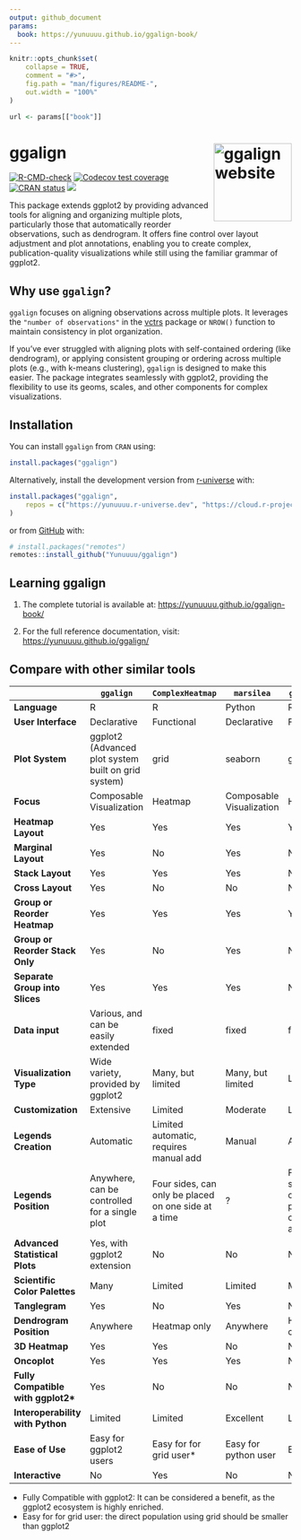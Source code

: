 ```yaml
---
output: github_document
params: 
  book: https://yunuuuu.github.io/ggalign-book/
---
```


<!-- README.md is generated from README.Rmd. Please edit that file -->

```r
knitr::opts_chunk$set(
    collapse = TRUE,
    comment = "#>",
    fig.path = "man/figures/README-",
    out.width = "100%"
)
```

```r
url <- params[["book"]]
```

# ggalign <a href="https://yunuuuu.github.io/ggalign/"><img src="man/figures/logo.png" align="right" height="139" alt="ggalign website" /></a>
<!-- badges: start -->
[![R-CMD-check](https://github.com/Yunuuuu/ggalign/actions/workflows/R-CMD-check.yaml/badge.svg)](https://github.com/Yunuuuu/ggalign/actions/workflows/R-CMD-check.yaml)
[![Codecov test coverage](https://codecov.io/gh/Yunuuuu/ggalign/branch/main/graph/badge.svg)](https://app.codecov.io/gh/Yunuuuu/ggalign?branch=main)
[![CRAN status](https://www.r-pkg.org/badges/version/ggalign)](https://CRAN.R-project.org/package=ggalign)
[![](https://cranlogs.r-pkg.org/badges/ggalign)](https://cran.r-project.org/package=ggalign)
<!-- badges: end -->

This package extends ggplot2 by providing advanced tools for aligning and
organizing multiple plots, particularly those that automatically reorder
observations, such as dendrogram. It offers fine control over layout adjustment
and plot annotations, enabling you to create complex, publication-quality
visualizations while still using the familiar grammar of ggplot2. 

## Why use `ggalign`?
`ggalign` focuses on aligning observations across multiple plots. It leverages
the `"number of observations"` in the
[vctrs](https://vctrs.r-lib.org/reference/vec_size.html) package or `NROW()`
function to maintain consistency in plot organization. 

If you've ever struggled with aligning plots with self-contained ordering (like
dendrogram), or applying consistent grouping or ordering across multiple plots
(e.g., with k-means clustering), `ggalign` is designed to make this easier. The
package integrates seamlessly with ggplot2, providing the flexibility to use its
geoms, scales, and other components for complex visualizations. 

## Installation

You can install `ggalign` from `CRAN` using:
```r
install.packages("ggalign")
```

Alternatively, install the development version from
[r-universe](https://yunuuuu.r-universe.dev/ggalign) with:

```r
install.packages("ggalign",
    repos = c("https://yunuuuu.r-universe.dev", "https://cloud.r-project.org")
)
```

or from [GitHub](https://github.com/Yunuuuu/ggalign) with:
```r
# install.packages("remotes")
remotes::install_github("Yunuuuu/ggalign")
```

## Learning ggalign

 1. The complete tutorial is available at: <https://yunuuuu.github.io/ggalign-book/>

 2. For the full reference documentation, visit: <https://yunuuuu.github.io/ggalign/>

## Compare with other similar tools

|                                     | `ggalign`                                           | `ComplexHeatmap`                                     | `marsilea`               | `ggheatmap`                                          |
| ----------------------------------- | --------------------------------------------------- | ---------------------------------------------------- | ------------------------ | ---------------------------------------------------- |
| **Language**                        | R                                                   | R                                                    | Python                   | R                                                    |
| **User Interface**                  | Declarative                                         | Functional                                           | Declarative              | Functional                                           |
| **Plot System**                     | ggplot2 (Advanced plot system built on grid system) | grid                                                 | seaborn                  | ggplot2                                              |
| **Focus**                           | Composable Visualization                            | Heatmap                                              | Composable Visualization | Heatmap                                              |
| **Heatmap Layout**                  | Yes                                                 | Yes                                                  | Yes                      | Yes                                                  |
| **Marginal Layout**                 | Yes                                                 | No                                                   | Yes                      | No                                                   |
| **Stack Layout**                    | Yes                                                 | Yes                                                  | Yes                      | No                                                   |
| **Cross Layout**                    | Yes                                                 | No                                                   | No                       | No                                                   |
| **Group or Reorder Heatmap**        | Yes                                                 | Yes                                                  | Yes                      | Yes                                                  |
| **Group or Reorder Stack Only**     | Yes                                                 | No                                                   | Yes                      | No                                                   |
| **Separate Group into Slices**      | Yes                                                 | Yes                                                  | Yes                      | No                                                   |
| **Data input**                      | Various, and can be easily extended                 | fixed                                                | fixed                    | fixed                                                |
| **Visualization Type**              | Wide variety, provided by ggplot2                   | Many, but limited                                    | Many, but limited        | Limited                                              |
| **Customization**                   | Extensive                                           | Limited                                              | Moderate                 | Limited                                              |
| **Legends Creation**                | Automatic                                           | Limited automatic, requires manual add               | Manual                   | Automatic                                            |
| **Legends Position**                | Anywhere, can be controlled for a single plot       | Four sides, can only be placed on one side at a time | ?                        | Four sides, can only be placed on one side at a time |
| **Advanced Statistical Plots**      | Yes, with ggplot2 extension                         | No                                                   | No                       | No                                                   |
| **Scientific Color Palettes**       | Many                                                | Limited                                              | Limited                  | Many                                                 |
| **Tanglegram**                      | Yes                                                 | No                                                   | Yes                      | No                                                   |
| **Dendrogram Position**             | Anywhere                                            | Heatmap only                                         | Anywhere                 | Heatmap only                                         |
| **3D Heatmap**                      | Yes                                                 | Yes                                                  | No                       | No                                                   |
| **Oncoplot**                        | Yes                                                 | Yes                                                  | Yes                      | No                                                   |
| **Fully Compatible with ggplot2\*** | Yes                                                 | No                                                   | No                       | No                                                   |
| **Interoperability with Python**    | Limited                                             | Limited                                              | Excellent                | Limited                                              |
| **Ease of Use**                     | Easy for ggplot2 users                              | Easy for for grid user\*                             | Easy for python user     | Easy                                                 |
| **Interactive**                     | No                                                  | Yes                                                  | No                       | No                                                   |
 * Fully Compatible with ggplot2: It can be considered a benefit, as the ggplot2 ecosystem is highly enriched.
 * Easy for for grid user: the direct population using grid should be smaller than ggplot2

